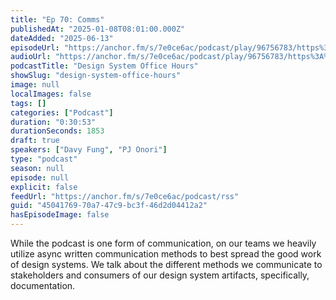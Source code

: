 ```yaml
---
title: "Ep 70: Comms"
publishedAt: "2025-01-08T08:01:00.000Z"
dateAdded: "2025-06-13"
episodeUrl: "https://anchor.fm/s/7e0ce6ac/podcast/play/96756783/https%3A%2F%2Fd3ctxlq1ktw2nl.cloudfront.net%2Fstaging%2F2025-0-8%2F457d33f7-4c8f-8533-828d-d56f0ec835ca.mp3"
audioUrl: "https://anchor.fm/s/7e0ce6ac/podcast/play/96756783/https%3A%2F%2Fd3ctxlq1ktw2nl.cloudfront.net%2Fstaging%2F2025-0-8%2F457d33f7-4c8f-8533-828d-d56f0ec835ca.mp3"
podcastTitle: "Design System Office Hours"
showSlug: "design-system-office-hours"
image: null
localImages: false
tags: []
categories: ["Podcast"]
duration: "0:30:53"
durationSeconds: 1853
draft: true
speakers: ["Davy Fung", "PJ Onori"]
type: "podcast"
season: null
episode: null
explicit: false
feedUrl: "https://anchor.fm/s/7e0ce6ac/podcast/rss"
guid: "45041769-70a7-47c9-bc3f-46d2d04412a2"
hasEpisodeImage: false
---
```

While the podcast is one form of communication, on our teams we heavily utilize async written communication methods to best spread the good work of design systems. We talk about the different methods we communicate to stakeholders and consumers of our design system artifacts, specifically, documentation.
